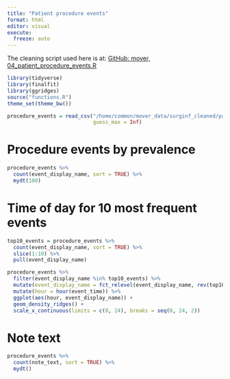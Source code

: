 ```yaml
---
title: "Patient procedure events"
format: html
editor: visual
execute:
  freeze: auto
---
```


The cleaning script used here is at: [GitHub: mover, 04_patient_procedure_events.R](https://github.com/SurgicalInformatics/mover/blob/main/04_patient_procedure_events.R)

```r
library(tidyverse)
library(finalfit)
library(ggridges)
source("functions.R")
theme_set(theme_bw())

procedure_events = read_csv("/home/common/mover_data/surginf_cleaned/patient_procedure_events_cleaned.csv",
                            guess_max = Inf)

```

# Procedure events by prevalence

```r
procedure_events %>% 
  count(event_display_name, sort = TRUE) %>% 
  mydt(100)
```

# Time of day for 10 most frequent events

```r
top10_events = procedure_events %>% 
  count(event_display_name, sort = TRUE) %>% 
  slice(1:10) %>% 
  pull(event_display_name)

procedure_events %>% 
  filter(event_display_name %in% top10_events) %>% 
  mutate(event_display_name = fct_relevel(event_display_name, rev(top10_events))) %>% 
  mutate(hour = hour(event_time)) %>% 
  ggplot(aes(hour, event_display_name)) +
  geom_density_ridges() +
  scale_x_continuous(limits = c(0, 24), breaks = seq(0, 24, 2))
```

# Note text

```r
procedure_events %>% 
  count(note_text, sort = TRUE) %>% 
  mydt()
```
